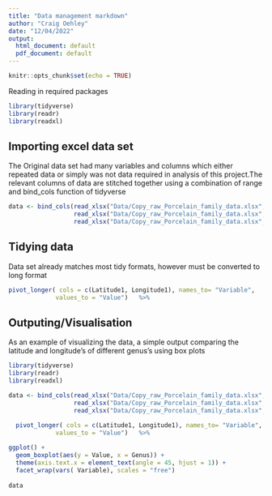 ```yaml
---
title: "Data management markdown"
author: "Craig Oehley"
date: "12/04/2022"
output:
  html_document: default
  pdf_document: default
---
```


```r
knitr::opts_chunk$set(echo = TRUE)
```


Reading in required packages 

```r
library(tidyverse)
library(readr)
library(readxl)
```

## Importing excel data set
The Original data set had many variables and columns which either repeated data or simply was not data required in analysis of this project.The relevant columns of data are stitched together using a combination of range and bind_cols function of tidyverse
```r
data <- bind_cols(read_xlsx("Data/Copy_raw_Porcelain_family_data.xlsx", range = "A1:H71"),
                  read_xlsx("Data/Copy_raw_Porcelain_family_data.xlsx", range = "K1:K71"),
                  read_xlsx("Data/Copy_raw_Porcelain_family_data.xlsx", range = "S1:T71")) %>%
```
 
## Tidying data
 Data set already matches most tidy formats, however must be converted to long format
 
```r
pivot_longer( cols = c(Latitude1, Longitude1), names_to= "Variable",
             values_to = "Value")   %>%

```
## Outputing/Visualisation 
As an example of visualizing the data, a simple output comparing the latitude and longitude's of different genus's using box plots
```r
library(tidyverse)
library(readr)
library(readxl)

data <- bind_cols(read_xlsx("Data/Copy_raw_Porcelain_family_data.xlsx", range = "A1:H71"),
                  read_xlsx("Data/Copy_raw_Porcelain_family_data.xlsx", range = "K1:K71"),
                  read_xlsx("Data/Copy_raw_Porcelain_family_data.xlsx", range = "S1:T71")) %>%
  
  pivot_longer( cols = c(Latitude1, Longitude1), names_to= "Variable",
             values_to = "Value")   %>%

ggplot() +
  geom_boxplot(aes(y = Value, x = Genus)) +
  theme(axis.text.x = element_text(angle = 45, hjust = 1)) +
  facet_wrap(vars( Variable), scales = "free") 
 
data

```


